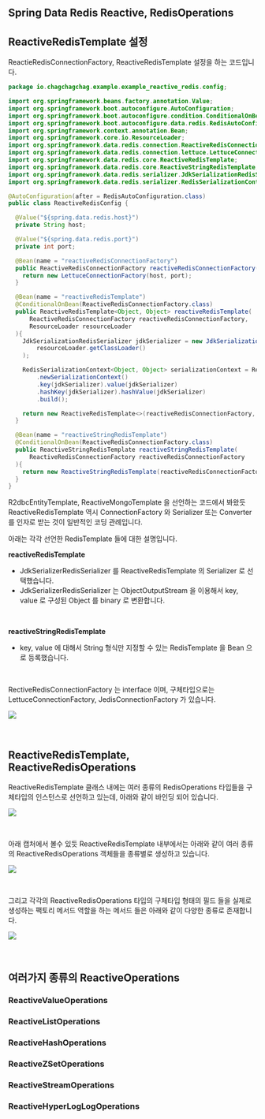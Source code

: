 ## Spring Data Redis Reactive, RedisOperations



## ReactiveRedisTemplate 설정

ReactieRedisConnectionFactory, ReactiveRedisTemplate 설정을 하는 코드입니다.

```java
package io.chagchagchag.example.example_reactive_redis.config;

import org.springframework.beans.factory.annotation.Value;
import org.springframework.boot.autoconfigure.AutoConfiguration;
import org.springframework.boot.autoconfigure.condition.ConditionalOnBean;
import org.springframework.boot.autoconfigure.data.redis.RedisAutoConfiguration;
import org.springframework.context.annotation.Bean;
import org.springframework.core.io.ResourceLoader;
import org.springframework.data.redis.connection.ReactiveRedisConnectionFactory;
import org.springframework.data.redis.connection.lettuce.LettuceConnectionFactory;
import org.springframework.data.redis.core.ReactiveRedisTemplate;
import org.springframework.data.redis.core.ReactiveStringRedisTemplate;
import org.springframework.data.redis.serializer.JdkSerializationRedisSerializer;
import org.springframework.data.redis.serializer.RedisSerializationContext;

@AutoConfiguration(after = RedisAutoConfiguration.class)
public class ReactiveRedisConfig {

  @Value("${spring.data.redis.host}")
  private String host;

  @Value("${spring.data.redis.port}")
  private int port;

  @Bean(name = "reactiveRedisConnectionFactory")
  public ReactiveRedisConnectionFactory reactiveRedisConnectionFactory(){
    return new LettuceConnectionFactory(host, port);
  }

  @Bean(name = "reactiveRedisTemplate")
  @ConditionalOnBean(ReactiveRedisConnectionFactory.class)
  public ReactiveRedisTemplate<Object, Object> reactiveRedisTemplate(
      ReactiveRedisConnectionFactory reactiveRedisConnectionFactory,
      ResourceLoader resourceLoader
  ){
    JdkSerializationRedisSerializer jdkSerializer = new JdkSerializationRedisSerializer(
        resourceLoader.getClassLoader()
    );

    RedisSerializationContext<Object, Object> serializationContext = RedisSerializationContext
        .newSerializationContext()
        .key(jdkSerializer).value(jdkSerializer)
        .hashKey(jdkSerializer).hashValue(jdkSerializer)
        .build();

    return new ReactiveRedisTemplate<>(reactiveRedisConnectionFactory, serializationContext);
  }

  @Bean(name = "reactiveStringRedisTemplate")
  @ConditionalOnBean(ReactiveRedisConnectionFactory.class)
  public ReactiveStringRedisTemplate reactiveStringRedisTemplate(
      ReactiveRedisConnectionFactory reactiveRedisConnectionFactory
  ){
    return new ReactiveStringRedisTemplate(reactiveRedisConnectionFactory);
  }
}
```

R2dbcEntityTemplate, ReactiveMongoTemplate 을 선언하는 코드에서 봐왔듯  ReactiveRedisTemplate 역시 ConnectionFactory 와 Serializer 또는 Converter 를 인자로 받는 것이 일반적인 코딩 관례입니다.<br/>

아래는 각각 선언한 RedisTemplate 들에 대한 설명입니다.<br/>



**reactiveRedisTemplate**

- JdkSerializerRedisSerializer 를 ReactiveRedisTemplate 의 Serializer 로 선택했습니다. 
- JdkSerializerRedisSerializer 는 ObjectOutputStream 을 이용해서 key, value 로 구성된 Object 를 binary 로 변환합니다.

<br/>

**reactiveStringRedisTemplate**

- key, value 에 대해서 String 형식만 지정할 수 있는 RedisTemplate 을 Bean 으로 등록했습니다.

<br/>



RectiveRedisConnectionFactory 는 interface 이며, 구체타입으로는 LettuceConnectionFactory, JedisConnectionFactory 가 있습니다.

![](./img/spring-data-redis-reactive-redis-operations/hierarchy.png)

<br/>



## ReactiveRedisTemplate, ReactiveRedisOperations

ReactiveRedisTemplate 클래스 내에는 여러 종류의 RedisOperations 타입들을 구체타입의 인스턴스로 선언하고 있는데, 아래와 같이 바인딩 되어 있습니다. 

![](./img/spring-data-redis-reactive-redis-operations/reactive-redis-template-has.png)

<br/>



아래 캡처에서 볼수 있듯 ReactiveRedisTemplate 내부에서는 아래와 같이 여러 종류의 ReactiveRedisOperations 객체들을 종류별로 생성하고 있습니다.

![](./img/spring-data-redis-reactive-redis-operations/reactive-redis-template-constructor.png)

<br/>



그리고 각각의 ReactiveRedisOperations 타입의 구체타입 형태의 필드 들을 실제로 생성하는 팩토리 메서드 역할을 하는 메서드 들은 아래와 같이 다양한 종류로 존재합니다.

![](./img/spring-data-redis-reactive-redis-operations/reacitve-redis-template-factory-methods.png)

<br/>



## 여러가지 종류의 ReactiveOperations

### ReactiveValueOperations

### ReactiveListOperations

### ReactiveHashOperations

### ReactiveZSetOperations

### ReactiveStreamOperations

### ReactiveHyperLogLogOperations



